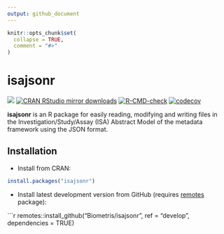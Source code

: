 ```yaml
---
output: github_document
---
```


<!-- README.md is generated from README.Rmd. Please edit that file -->

```r
knitr::opts_chunk$set(
  collapse = TRUE,
  comment = "#>"
)
```

# isajsonr

[![](https://www.r-pkg.org/badges/version/isajsonr)](https://www.r-pkg.org/pkg/isajsonr)
[![CRAN RStudio mirror downloads](https://cranlogs.r-pkg.org/badges/isajsonr)](https://www.r-pkg.org/pkg/isajsonr)
[![R-CMD-check](https://github.com/Biometris/isajsonr/workflows/R-CMD-check/badge.svg)](https://github.com/Biometris/isajsonr/actions?workflow=R-CMD-check)
[![codecov](https://codecov.io/gh/Biometris/isajsonr/branch/master/graph/badge.svg)](https://app.codecov.io/gh/Biometris/isajsonr)

**isajsonr** is an R package for easily reading, modifying and writing files in the Investigation/Study/Assay (ISA) Abstract Model of the metadata framework using the JSON format.

## Installation

* Install from CRAN:

```r
install.packages("isajsonr")
```

* Install latest development version from GitHub (requires [remotes](https://github.com/r-lib/remotes) package):

```r
remotes::install_github("Biometris/isajsonr", ref = "develop", dependencies = TRUE)


